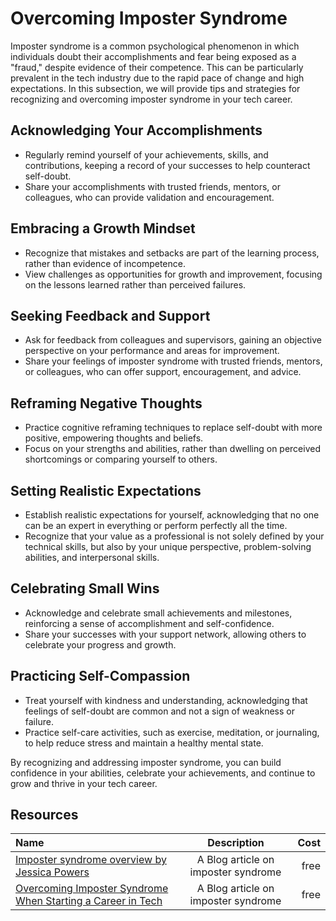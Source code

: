 # Overcoming Imposter Syndrome

Imposter syndrome is a common psychological phenomenon in which individuals doubt their accomplishments and fear being
exposed as a "fraud," despite evidence of their competence. This can be particularly prevalent in the tech industry due
to the rapid pace of change and high expectations. In this subsection, we will provide tips and strategies for recognizing
and overcoming imposter syndrome in your tech career.

## Acknowledging Your Accomplishments

- Regularly remind yourself of your achievements, skills, and contributions, keeping a record of your successes to help
  counteract self-doubt.
- Share your accomplishments with trusted friends, mentors, or colleagues, who can provide validation and encouragement.

## Embracing a Growth Mindset

- Recognize that mistakes and setbacks are part of the learning process, rather than evidence of incompetence.
- View challenges as opportunities for growth and improvement, focusing on the lessons learned rather than perceived
  failures.

## Seeking Feedback and Support

- Ask for feedback from colleagues and supervisors, gaining an objective perspective on your performance and areas for
  improvement.
- Share your feelings of imposter syndrome with trusted friends, mentors, or colleagues, who can offer support,
  encouragement, and advice.

## Reframing Negative Thoughts

- Practice cognitive reframing techniques to replace self-doubt with more positive, empowering thoughts and beliefs.
- Focus on your strengths and abilities, rather than dwelling on perceived shortcomings or comparing yourself to others.

## Setting Realistic Expectations

- Establish realistic expectations for yourself, acknowledging that no one can be an expert in everything or perform
  perfectly all the time.
- Recognize that your value as a professional is not solely defined by your technical skills, but also by your unique
  perspective, problem-solving abilities, and interpersonal skills.

## Celebrating Small Wins

- Acknowledge and celebrate small achievements and milestones, reinforcing a sense of accomplishment and self-confidence.
- Share your successes with your support network, allowing others to celebrate your progress and growth.

## Practicing Self-Compassion

- Treat yourself with kindness and understanding, acknowledging that feelings of self-doubt are common and not a sign of
  weakness or failure.
- Practice self-care activities, such as exercise, meditation, or journaling, to help reduce stress and maintain a
  healthy mental state.

By recognizing and addressing imposter syndrome, you can build confidence in your abilities, celebrate your achievements,
and continue to grow and thrive in your tech career.

## Resources

| Name   | Description | Cost |
| :----- | :----: | ----: |
| [Imposter syndrome overview by Jessica Powers](https://builtin.com/career-development/imposter-syndrome)    |  A Blog article on imposter syndrome    |   free |
| [Overcoming Imposter Syndrome When Starting a Career in Tech](https://doordash.engineering/2022/02/03/overcoming-imposter-syndrome-when-starting-a-career-in-tech￼/)    |   A Blog article on imposter syndrome  |   free |